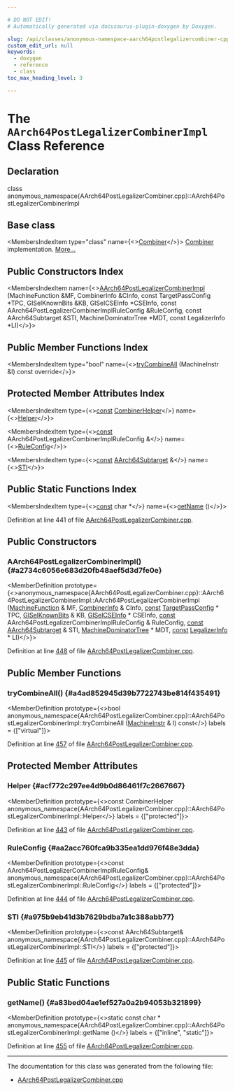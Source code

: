```yaml
---

# DO NOT EDIT!
# Automatically generated via docusaurus-plugin-doxygen by Doxygen.

slug: /api/classes/anonymous-namespace-aarch64postlegalizercombiner-cpp-/aarch64postlegalizercombinerimpl
custom_edit_url: null
keywords:
  - doxygen
  - reference
  - class
toc_max_heading_level: 3

---
```





# The `AArch64PostLegalizerCombinerImpl` Class Reference

<DoxygenPage pluginConfig={pluginConfig}>



## Declaration

<CodeBlock>class anonymous_namespace{AArch64PostLegalizerCombiner.cpp}::AArch64PostLegalizerCombinerImpl</CodeBlock>

## Base class

<MembersIndex>

<MembersIndexItem
  type="class"
  name={<><a href="/docs/api/classes/llvm/combiner">Combiner</a></>}>
<a href="/docs/api/classes/llvm/combiner">Combiner</a> implementation. <a href="/docs/api/classes/llvm/combiner/#details">More...</a>
</MembersIndexItem>

</MembersIndex>

## Public Constructors Index

<MembersIndex>

<MembersIndexItem
  name={<><a href="#a2734c6056e683d20fb48aef5d3d7fe0e">AArch64PostLegalizerCombinerImpl</a> (MachineFunction &amp;MF, CombinerInfo &amp;CInfo, const TargetPassConfig &#42;TPC, GISelKnownBits &amp;KB, GISelCSEInfo &#42;CSEInfo, const AArch64PostLegalizerCombinerImplRuleConfig &amp;RuleConfig, const AArch64Subtarget &amp;STI, MachineDominatorTree &#42;MDT, const LegalizerInfo &#42;LI)</>}>
</MembersIndexItem>

</MembersIndex>

## Public Member Functions Index

<MembersIndex>

<MembersIndexItem
  type="bool"
  name={<><a href="#a4ad852945d39b7722743be814f435491">tryCombineAll</a> (MachineInstr &amp;I) const override</>}>
</MembersIndexItem>

</MembersIndex>

## Protected Member Attributes Index

<MembersIndex>

<MembersIndexItem
  type={<><a href="/docs/api/files/lib/lib/target/lib/target/aarch64/aarch64promoteconstant-cpp/#a90f8350fecae261c25be85d38b451bff">const</a> <a href="/docs/api/classes/llvm/combinerhelper">CombinerHelper</a></>}
  name={<><a href="#acf772c297ee4d9b0d86461f7c2667667">Helper</a></>}>
</MembersIndexItem>

<MembersIndexItem
  type={<><a href="/docs/api/files/lib/lib/target/lib/target/aarch64/aarch64promoteconstant-cpp/#a90f8350fecae261c25be85d38b451bff">const</a> AArch64PostLegalizerCombinerImplRuleConfig &amp;</>}
  name={<><a href="#aa2acc760fca9b335ea1dd976f48e3dda">RuleConfig</a></>}>
</MembersIndexItem>

<MembersIndexItem
  type={<><a href="/docs/api/files/lib/lib/target/lib/target/aarch64/aarch64promoteconstant-cpp/#a90f8350fecae261c25be85d38b451bff">const</a> <a href="/docs/api/classes/llvm/aarch64subtarget">AArch64Subtarget</a> &amp;</>}
  name={<><a href="#a975b9eb41d3b7629bdba7a1c388abb77">STI</a></>}>
</MembersIndexItem>

</MembersIndex>

## Public Static Functions Index

<MembersIndex>

<MembersIndexItem
  type={<><a href="/docs/api/files/lib/lib/target/lib/target/aarch64/aarch64promoteconstant-cpp/#a90f8350fecae261c25be85d38b451bff">const</a> char &#42;</>}
  name={<><a href="#a83bed04ae1ef527a0a2b94053b321899">getName</a> ()</>}>
</MembersIndexItem>

</MembersIndex>


Definition at line 441 of file <a href="/docs/api/files/lib/lib/target/lib/target/aarch64/lib/target/aarch64/gisel/aarch64postlegalizercombiner-cpp">AArch64PostLegalizerCombiner.cpp</a>.

<SectionDefinition>

## Public Constructors

### AArch64PostLegalizerCombinerImpl() {#a2734c6056e683d20fb48aef5d3d7fe0e}

<MemberDefinition
  prototype={<>anonymous&#95;namespace&#123;AArch64PostLegalizerCombiner.cpp&#125;::AArch64PostLegalizerCombinerImpl::AArch64PostLegalizerCombinerImpl (<a href="/docs/api/classes/llvm/machinefunction">MachineFunction</a> &amp; MF, <a href="/docs/api/structs/llvm/combinerinfo">CombinerInfo</a> &amp; CInfo, <a href="/docs/api/files/lib/lib/target/lib/target/aarch64/aarch64promoteconstant-cpp/#a90f8350fecae261c25be85d38b451bff">const</a> <a href="/docs/api/classes/llvm/targetpassconfig">TargetPassConfig</a> &#42; TPC, <a href="/docs/api/classes/llvm/giselknownbits">GISelKnownBits</a> &amp; KB, <a href="/docs/api/classes/llvm/giselcseinfo">GISelCSEInfo</a> &#42; CSEInfo, <a href="/docs/api/files/lib/lib/target/lib/target/aarch64/aarch64promoteconstant-cpp/#a90f8350fecae261c25be85d38b451bff">const</a> AArch64PostLegalizerCombinerImplRuleConfig &amp; RuleConfig, <a href="/docs/api/files/lib/lib/target/lib/target/aarch64/aarch64promoteconstant-cpp/#a90f8350fecae261c25be85d38b451bff">const</a> <a href="/docs/api/classes/llvm/aarch64subtarget">AArch64Subtarget</a> &amp; STI, <a href="/docs/api/classes/llvm/machinedominatortree">MachineDominatorTree</a> &#42; MDT, <a href="/docs/api/files/lib/lib/target/lib/target/aarch64/aarch64promoteconstant-cpp/#a90f8350fecae261c25be85d38b451bff">const</a> <a href="/docs/api/classes/llvm/legalizerinfo">LegalizerInfo</a> &#42; LI)</>}>

Definition at line <a href="/docs/api/files/lib/lib/target/lib/target/aarch64/lib/target/aarch64/gisel/aarch64postlegalizercombiner-cpp/#l00448">448</a> of file <a href="/docs/api/files/lib/lib/target/lib/target/aarch64/lib/target/aarch64/gisel/aarch64postlegalizercombiner-cpp">AArch64PostLegalizerCombiner.cpp</a>.
</MemberDefinition>

</SectionDefinition>

<SectionDefinition>

## Public Member Functions

### tryCombineAll() {#a4ad852945d39b7722743be814f435491}

<MemberDefinition
  prototype={<>bool anonymous&#95;namespace&#123;AArch64PostLegalizerCombiner.cpp&#125;::AArch64PostLegalizerCombinerImpl::tryCombineAll (<a href="/docs/api/classes/llvm/machineinstr">MachineInstr</a> &amp; I) const</>}
  labels = {["virtual"]}>

Definition at line <a href="/docs/api/files/lib/lib/target/lib/target/aarch64/lib/target/aarch64/gisel/aarch64postlegalizercombiner-cpp/#l00457">457</a> of file <a href="/docs/api/files/lib/lib/target/lib/target/aarch64/lib/target/aarch64/gisel/aarch64postlegalizercombiner-cpp">AArch64PostLegalizerCombiner.cpp</a>.
</MemberDefinition>

</SectionDefinition>

<SectionDefinition>

## Protected Member Attributes

### Helper {#acf772c297ee4d9b0d86461f7c2667667}

<MemberDefinition
  prototype={<>const CombinerHelper anonymous&#95;namespace&#123;AArch64PostLegalizerCombiner.cpp&#125;::AArch64PostLegalizerCombinerImpl::Helper</>}
  labels = {["protected"]}>

Definition at line <a href="/docs/api/files/lib/lib/target/lib/target/aarch64/lib/target/aarch64/gisel/aarch64postlegalizercombiner-cpp/#l00443">443</a> of file <a href="/docs/api/files/lib/lib/target/lib/target/aarch64/lib/target/aarch64/gisel/aarch64postlegalizercombiner-cpp">AArch64PostLegalizerCombiner.cpp</a>.
</MemberDefinition>

### RuleConfig {#aa2acc760fca9b335ea1dd976f48e3dda}

<MemberDefinition
  prototype={<>const AArch64PostLegalizerCombinerImplRuleConfig&amp; anonymous&#95;namespace&#123;AArch64PostLegalizerCombiner.cpp&#125;::AArch64PostLegalizerCombinerImpl::RuleConfig</>}
  labels = {["protected"]}>

Definition at line <a href="/docs/api/files/lib/lib/target/lib/target/aarch64/lib/target/aarch64/gisel/aarch64postlegalizercombiner-cpp/#l00444">444</a> of file <a href="/docs/api/files/lib/lib/target/lib/target/aarch64/lib/target/aarch64/gisel/aarch64postlegalizercombiner-cpp">AArch64PostLegalizerCombiner.cpp</a>.
</MemberDefinition>

### STI {#a975b9eb41d3b7629bdba7a1c388abb77}

<MemberDefinition
  prototype={<>const AArch64Subtarget&amp; anonymous&#95;namespace&#123;AArch64PostLegalizerCombiner.cpp&#125;::AArch64PostLegalizerCombinerImpl::STI</>}
  labels = {["protected"]}>

Definition at line <a href="/docs/api/files/lib/lib/target/lib/target/aarch64/lib/target/aarch64/gisel/aarch64postlegalizercombiner-cpp/#l00445">445</a> of file <a href="/docs/api/files/lib/lib/target/lib/target/aarch64/lib/target/aarch64/gisel/aarch64postlegalizercombiner-cpp">AArch64PostLegalizerCombiner.cpp</a>.
</MemberDefinition>

</SectionDefinition>

<SectionDefinition>

## Public Static Functions

### getName() {#a83bed04ae1ef527a0a2b94053b321899}

<MemberDefinition
  prototype={<>static const char &#42; anonymous&#95;namespace&#123;AArch64PostLegalizerCombiner.cpp&#125;::AArch64PostLegalizerCombinerImpl::getName ()</>}
  labels = {["inline", "static"]}>

Definition at line <a href="/docs/api/files/lib/lib/target/lib/target/aarch64/lib/target/aarch64/gisel/aarch64postlegalizercombiner-cpp/#l00455">455</a> of file <a href="/docs/api/files/lib/lib/target/lib/target/aarch64/lib/target/aarch64/gisel/aarch64postlegalizercombiner-cpp">AArch64PostLegalizerCombiner.cpp</a>.
</MemberDefinition>

</SectionDefinition>

<hr/>

The documentation for this class was generated from the following file:

<ul>
<li><a href="/docs/api/files/lib/lib/target/lib/target/aarch64/lib/target/aarch64/gisel/aarch64postlegalizercombiner-cpp">AArch64PostLegalizerCombiner.cpp</a></li>
</ul>

</DoxygenPage>
